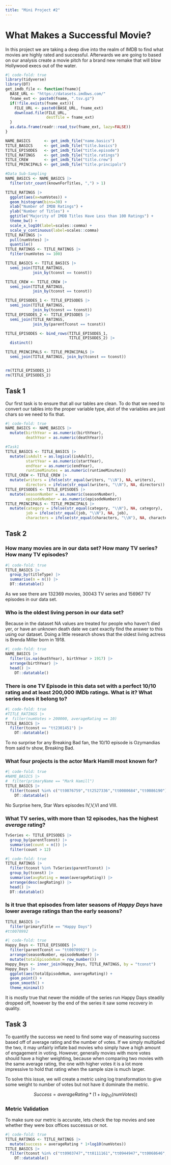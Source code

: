 ```yaml
---
title: "Mini Project #2"
---
```


# What Makes a Successful Movie?

In this project we are taking a deep dive into the realm of IMDB to find what movies are highly rated and successful. Afterwards we are going to based on our analysis create a movie pitch for a brand new remake that will blow Hollywood execs out of the water.

```r
#| code-fold: true
library(tidyverse)
library(DT)
get_imdb_file <- function(fname){
  BASE_URL <- "https://datasets.imdbws.com/"
  fname_ext <- paste0(fname, ".tsv.gz")
  if(!file.exists(fname_ext)){
    FILE_URL <- paste0(BASE_URL, fname_ext)
    download.file(FILE_URL, 
                  destfile = fname_ext)
  }
  as.data.frame(readr::read_tsv(fname_ext, lazy=FALSE))
}

NAME_BASICS      <- get_imdb_file("name.basics")
TITLE_BASICS     <- get_imdb_file("title.basics")
TITLE_EPISODES   <- get_imdb_file("title.episode")
TITLE_RATINGS    <- get_imdb_file("title.ratings")
TITLE_CREW       <- get_imdb_file("title.crew")
TITLE_PRINCIPALS <- get_imdb_file("title.principals")

#Data Sub-Sampling
NAME_BASICS <- NAME_BASICS |> 
  filter(str_count(knownForTitles, ",") > 1)

TITLE_RATINGS |>
  ggplot(aes(x=numVotes)) + 
  geom_histogram(bins=30) +
  xlab("Number of IMDB Ratings") + 
  ylab("Number of Titles") + 
  ggtitle("Majority of IMDB Titles Have Less than 100 Ratings") + 
  theme_bw() + 
  scale_x_log10(label=scales::comma) + 
  scale_y_continuous(label=scales::comma)
TITLE_RATINGS |>
  pull(numVotes) |>
  quantile()
TITLE_RATINGS <- TITLE_RATINGS |>
  filter(numVotes >= 100)

TITLE_BASICS <- TITLE_BASICS |>
  semi_join(TITLE_RATINGS, 
            join_by(tconst == tconst))

TITLE_CREW <- TITLE_CREW |>
  semi_join(TITLE_RATINGS, 
            join_by(tconst == tconst))

TITLE_EPISODES_1 <- TITLE_EPISODES |>
  semi_join(TITLE_RATINGS, 
            join_by(tconst == tconst))
TITLE_EPISODES_2 <- TITLE_EPISODES |>
  semi_join(TITLE_RATINGS, 
            join_by(parentTconst == tconst))

TITLE_EPISODES <- bind_rows(TITLE_EPISODES_1,
                            TITLE_EPISODES_2) |>
  distinct()

TITLE_PRINCIPALS <- TITLE_PRINCIPALS |>
  semi_join(TITLE_RATINGS, join_by(tconst == tconst))


rm(TITLE_EPISODES_1)
rm(TITLE_EPISODES_2)
```

## Task 1

Our first task is to ensure that all our tables are clean. To do that we need to convert our tables into the proper variable type, alot of the variables are just chars so we need to fix that.

```r
#| code-fold: true
NAME_BASICS <- NAME_BASICS |>
  mutate(birthYear = as.numeric(birthYear),
         deathYear = as.numeric(deathYear))

#Task1
TITLE_BASICS <- TITLE_BASICS |>
  mutate(isAdult = as.logical(isAdult),
         startYear = as.numeric(startYear),
         endYear = as.numeric(endYear),
         runtimeMinutes = as.numeric(runtimeMinutes))
TITLE_CREW <- TITLE_CREW |>
  mutate(writers = ifelse(str_equal(writers, "\\N"), NA, writers),
         directors = ifelse(str_equal(writers, "\\N"), NA, directors))
TITLE_EPISODES <- TITLE_EPISODES |> 
  mutate(seasonNumber = as.numeric(seasonNumber),
         episodeNumber = as.numeric(episodeNumber))
TITLE_PRINCIPALS <- TITLE_PRINCIPALS |>
  mutate(category = ifelse(str_equal(category, "\\N"), NA, category),
         job = ifelse(str_equal(job, "\\N"), NA, job),
         characters = ifelse(str_equal(characters, "\\N"), NA, characters))
```

## Task 2

### How many movies are in our data set? How many TV series? How many TV episodes?

```r
#| code-fold: true
TITLE_BASICS |> 
  group_by(titleType) |> 
  summarise(n = n()) |> 
  DT::datatable()
```

As we see there are 132369 movies, 30043 TV series and 156967 TV episodes in our data set.

### Who is the oldest living person in our data set?

Because in the dataset NA values are treated for people who haven't died yer, or have an unknown death date we cant exactly find the answer to this using our dataset. Doing a little research shows that the oldest living actress is Brenda Miller born in 1918.

```r
#| code-fold: true
NAME_BASICS |> 
  filter(is.na(deathYear), birthYear > 1917) |> 
  arrange(birthYear) |> 
  head() |> 
    DT::datatable()
```

### There is one TV Episode in this data set with a perfect 10/10 rating and at least 200,000 IMDb ratings. What is it? What series does it belong to?

```r
#| code-fold: true
#TITLE_RATINGS |> 
#  filter(numVotes > 200000, averageRating == 10)
TITLE_BASICS |> 
  filter(tconst == "tt2301451") |> 
    DT::datatable()
```

To no surprise for any Breaking Bad fan, the 10/10 episode is Ozymandias from said tv show, Breaking Bad.

### What four projects is the actor Mark Hamill most known for?

```r
#| code-fold: true
#NAME_BASICS |> 
#  filter(primaryName == "Mark Hamill")
TITLE_BASICS |> 
  filter(tconst %in% c("tt0076759","tt2527336","tt0080684","tt0086190")) |> 
    DT::datatable()
```

No Surprise here, Star Wars episodes IV,V,VI and VIII.

### What TV series, with more than 12 episodes, has the highest *average* rating?

```r
TvSeries <- TITLE_EPISODES |> 
  group_by(parentTconst) |> 
  summarise(count = n()) |> 
  filter(count > 12)
```

```r
#| code-fold: true
TITLE_RATINGS |> 
  filter(tconst %in% TvSeries$parentTconst) |> 
  group_by(tconst) |> 
  summarise(avgRating = mean(averageRating)) |> 
  arrange(desc(avgRating)) |> 
  head() |> 
  DT::datatable()
```

### Is it true that episodes from later seasons of *Happy Days* have lower average ratings than the early seasons?

```r
TITLE_BASICS |> 
  filter(primaryTitle == "Happy Days")
#tt0070992
```

```r
#| code-fold: true
Happy_Days <- TITLE_EPISODES |> 
  filter(parentTconst == "tt0070992") |> 
  arrange(seasonNumber, episodeNumber) |> 
  mutate(totalEpisodeNum = row_number())
Happy_Days <- inner_join(Happy_Days, TITLE_RATINGS, by = "tconst")
Happy_Days |> 
  ggplot(aes(totalEpisodeNum, averageRating)) +
  geom_point() +
  geom_smooth() +
  theme_minimal()
```

It is mostly true that newer the middle of the series run Happy Days steadily dropped off, however by the end of the series it saw some recovery in quality.

## Task 3

To quantify the success we need to find some way of measuring success based off of average rating and the number of votes. If we simply multiplied the two, it may unfairly inflate bad movies who simply have a high amount of engagement in voting. However, generally movies with more votes should have a higher weighting, because when comparing two movies with the same average rating, the one with higher votes it is a lot more impressive to hold that rating when the sample size is much larger.

To solve this issue, we will create a metric using log transformation to give some weight to number of votes but not have it dominate the metric.

$$
Success = averageRating * (1 + log_{10}(numVotes))
$$

### Metric Validation

To make sure our metric is accurate, lets check the top movies and see whether they were box offices successus or not.

```r
#| code-fold: true
TITLE_RATINGS <- TITLE_RATINGS |> 
  mutate(success = averageRating * 1+log10(numVotes))
TITLE_BASICS |> 
  filter(tconst %in% c("tt0903747","tt0111161","tt0944947","tt0068646", "tt0468569", "tt2301451")) |> 
    DT::datatable()
```
